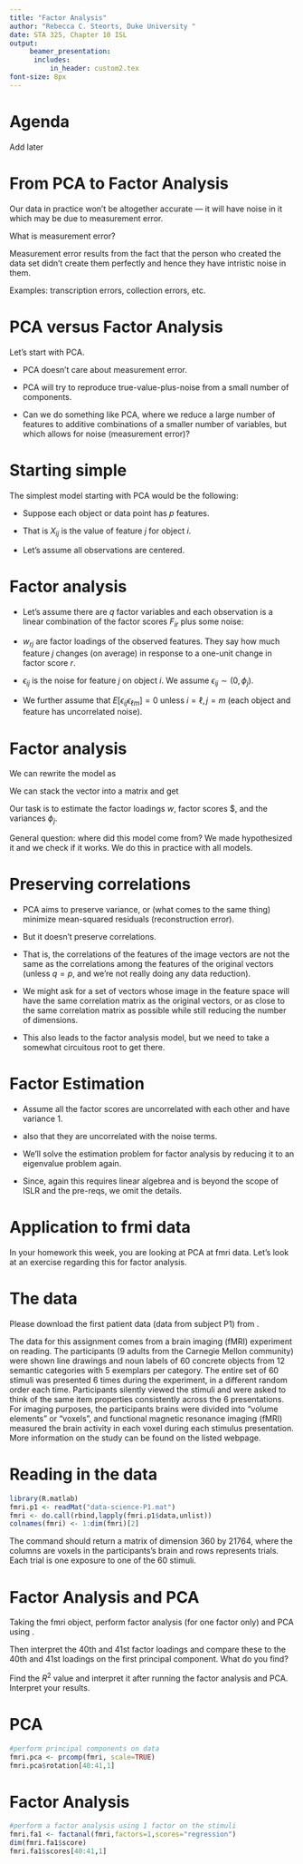 ```yaml
---
title: "Factor Analysis"
author: "Rebecca C. Steorts, Duke University "
date: STA 325, Chapter 10 ISL
output: 
     beamer_presentation:
      includes: 
          in_header: custom2.tex
font-size: 8px
---
```


Agenda
===
Add later

From PCA to Factor Analysis
===
Our data in practice won't be altogether accurate --- it will have noise in it which may be due to measurement error. 

What is measurement error? 


Measurement error results from the fact that the person who created the data set didn't create them perfectly and hence they have intristic noise in them.  

Examples: transcription errors, collection errors, etc. 

PCA versus Factor Analysis
===
Let's start with PCA. 

- PCA doesn’t care about measurement error.

- PCA will try to reproduce true-value-plus-noise from a small number of components.

- Can we do something like PCA, where we reduce a large number of features to additive combinations of a smaller number of variables, but which allows for noise (measurement error)?

Starting simple
===
The simplest model starting with PCA would be the following: 

- Suppose each object or data point has $p$ features. 

- That is $X_{ij}$ is the value of feature $j$ for object $i.$ 

- Let's assume all observations are centered. 

Factor analysis
===
- Let's assume there are $q$ factor variables and each observation is a linear combination of the factor scores $F_{ir}$ plus some noise:

\begin{align}
X_{ij} &= \sum_{r=1}^k F_{ir}w_{rj} + \epsilon_{ij}
\label{eqn:factor}
\end{align}

- $w_{rj}$ are factor loadings of the observed features. They say how much feature $j$ changes (on average) in response to a one-unit change in factor score $r.$

- $\epsilon_{ij}$ is the noise for feature $j$ on object $i$. We assume $\epsilon_{ij} \sim (0, \phi_j).$

- We further assume that $E[\epsilon_{ij}\epsilon_{\ell m}] = 0$ unless $i=\ell, j=m$ (each object and feature has uncorrelated noise). 

Factor analysis
===
We can rewrite the model as
\begin{align}
X_i = \epsilon_i + F_i w_{q\times p}
\end{align}

We can stack the vector into a matrix and get

\begin{align}
X = \epsilon + F w_{q\times p}
\end{align}

Our task is to estimate the factor loadings $w$, factor scores $, and the variances $\phi_j.$

General question: where did this model come from? We made hypothesized it and we check if it works. We do this in practice with all models. 

Preserving correlations
===
- PCA aims to preserve variance, or (what comes to the same thing) minimize mean-squared residuals (reconstruction error). 

- But it doesn’t preserve correlations. 

- That is, the correlations of the features of the image vectors are not the same as the correlations among the features of the original vectors (unless $q = p$, and we’re not really doing any data reduction).

- We might ask for a set of vectors whose image in the feature space will have the same correlation matrix as the original vectors, or as close to the same correlation matrix as possible while still reducing the number of dimensions.

- This also leads to the factor analysis model, but we need to take a somewhat circuitous root to get there.

Factor Estimation
===
- Assume all the factor scores are uncorrelated with each other and have variance 1. 

- also that they are uncorrelated with the noise terms. 

- We’ll solve the estimation problem for factor analysis by reducing it to an eigenvalue problem again. 

- Since, again this requires linear algebrea and is beyond the scope of ISLR and the pre-reqs, we omit the details. 

Application to frmi data
====
In your homework this week, you are looking at PCA at fmri data. 
Let's look at an exercise regarding this for factor analysis. 

The data
===
Please download the first patient data (data from subject P1) from \url{http://www.cs.cmu.edu/afs/cs/project/theo-73/www/science2008/data.html}.  

The data for this assignment comes from a brain imaging (fMRI) experiment on reading.  The participants (9 adults from the Carnegie Mellon community) were shown line drawings and noun labels of 60 concrete objects from 12 semantic categories with 5 exemplars per category.  The entire set of 60 stimuli was presented 6 times during the experiment, in a different random order each time.  Participants silently viewed the stimuli and were asked to think of the same item properties consistently across the 6 presentations.\footnote{Each stimulus was presented for 3s, followed by a 7s rest period, during which the participants were instructed to fixate on an X displayed in the center of the screen. There were two additional presentations of the fixation, 31s each, at the beginning and at the end of each session, to provide a baseline measure of activity.}  For imaging purposes, the participants brains were divided into "volume elements" or "voxels", and functional magnetic resonance imaging (fMRI) measured the brain activity in each voxel during each stimulus presentation. More information on the study can be found on the listed webpage.

Reading in the data
===
```r
library(R.matlab)
fmri.p1 <- readMat("data-science-P1.mat")
fmri <- do.call(rbind,lapply(fmri.p1$data,unlist)) 
colnames(fmri) <- 1:dim(fmri)[2]
```

The command \verb_fmri <- do.call(rbind, fmri.p1$data,unlist)_ should return a matrix of dimension 360 by 21764, where the columns are voxels in the participants's brain and rows represents trials. Each trial is one exposure to one of the 60 stimuli. 

Factor Analysis and PCA
===
Taking the fmri object, perform factor analysis (for one factor only) and PCA using \texttt{prcomp}.

Then interpret the 40th and 41st factor loadings and compare these to the 40th and 41st loadings on the first principal component. What do you find?

Find the $R^2$ value and interpret it after running the factor analysis and PCA. Interpret your results.
 
PCA 
===
```r
#perform principal components on data
fmri.pca <- prcomp(fmri, scale=TRUE)
fmri.pca$rotation[40:41,1]
```

Factor Analysis
===
```r
#perform a factor analysis using 1 factor on the stimuli
fmri.fa1 <- factanal(fmri,factors=1,scores="regression")
dim(fmri.fa1$score)
fmri.fa1$scores[40:41,1]
```


